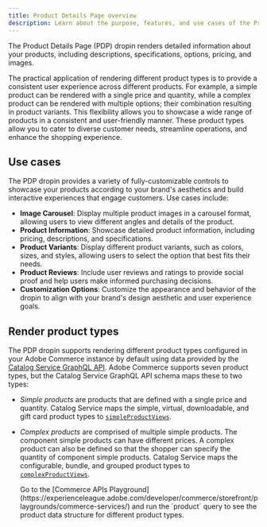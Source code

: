 ```yaml
---
title: Product Details Page overview
description: Learn about the purpose, features, and use cases of the Product Details Page dropin.
---
```



The Product Details Page (PDP) dropin renders detailed information about your products, including descriptions, specifications, options, pricing, and images.

The practical application of rendering different product types is to provide a consistent user experience across different products. For example, a simple product can be rendered with a single price and quantity, while a complex product can be rendered with multiple options; their combination resulting in product variants. This flexibility allows you to showcase a wide range of products in a consistent and user-friendly manner. These product types allow you to cater to diverse customer needs, streamline operations, and enhance the shopping experience.

## Use cases

The PDP dropin provides a variety of fully-customizable controls to showcase your products according to your brand's aesthetics and build interactive experiences that engage customers. Use cases include:

- **Image Carousel**: Display multiple product images in a carousel format, allowing users to view different angles and details of the product.
- **Product Information**: Showcase detailed product information, including pricing, descriptions, and specifications.
- **Product Variants**: Display different product variants, such as colors, sizes, and styles, allowing users to select the option that best fits their needs.
- **Product Reviews**: Include user reviews and ratings to provide social proof and help users make informed purchasing decisions.
- **Customization Options**: Customize the appearance and behavior of the dropin to align with your brand's design aesthetic and user experience goals.

## Render product types

The PDP dropin supports rendering different product types configured in your Adobe Commerce instance by default using data provided by the [Catalog Service GraphQL API](https://developer.adobe.com/commerce/services/graphql/catalog-service/). Adobe Commerce supports seven product types, but the Catalog Service GraphQL API schema maps these to two types:

- _Simple products_ are products that are defined with a single price and quantity. Catalog Service maps the simple, virtual, downloadable, and gift card product types to [`simpleProductViews`](https://developer.adobe.com/commerce/services/graphql/catalog-service/products/#return-details-about-a-simple-product).
- _Complex products_ are comprised of multiple simple products. The component simple products can have different prices. A complex product can also be defined so that the shopper can specify the quantity of component simple products. Catalog Service maps the configurable, bundle, and grouped product types to [`complexProductViews`](https://developer.adobe.com/commerce/services/graphql/catalog-service/products/#return-details-about-a-complex-product).

  <Aside type="tip" title="Pro tip!">
    Go to the [Commerce APIs Playground](https://experienceleague.adobe.com/developer/commerce/storefront/playgrounds/commerce-services/) and run the `product` query to see the product data structure for different product types.
  </Aside>